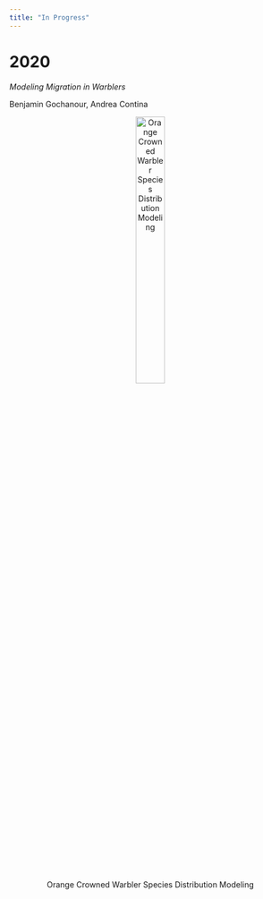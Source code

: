 ```yaml
---
title: "In Progress"
---
```


# **2020**

*Modeling Migration in Warblers*

Benjamin Gochanour, Andrea Contina

<center>
![Orange Crowned Warbler Species Distribution Modeling](ocwa.gif){width=35% height=35%}
</center>
<br>